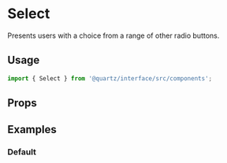 
<Meta title="Select" component={Select} />

# Select

Presents users with a choice from a range of other radio buttons.

## Usage

```js
import { Select } from '@quartz/interface/src/components';
```

## Props

<Props of={Select} />

## Examples

### Default

<Preview>
  <Story id="radiobutton--default" />
</Preview>
